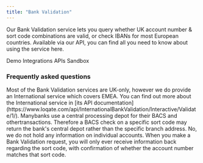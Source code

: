 ```yaml
---
title: "Bank Validation"
---
```


Our Bank Validation service lets you query whether UK account number & sort code
combinations are valid, or check IBANs for most European countries. Available
via our API, you can find all you need to know about using the service here.

<CardGroup>
  <Card
  href="https://www.loqate.com/en-gb/demos/bank/"
  >
    Demo
  </Card>
  <Card
  href="https://www.loqate.com/en-gb/integrations/"
  >
    Integrations
  </Card>
  <Card
  href="/apis/bank-validation/"
  >
    APIs
  </Card>
  <Card
  href="/sandbox/"
  >
    Sandbox
  </Card>

</CardGroup>

### Frequently asked questions

<AccordionGroup>
  <Accordion title="Is Bank Validation available worldwide?">
    Most of the Bank Validation services are UK-only, however we do provide an
    International service which covers EMEA. You can find out more about the
    International service in [its API
    documentation](https://www.loqate.com/api/InternationalBankValidation/Interactive/Validate/1/).
  </Accordion>
  <Accordion title="Why does the address listed for this branch not match its physical location?">
    Manybanks use a central processing depot for their BACS and
    othertransactions. Therefore a BACS check on a specific sort code may return
    the bank's central depot rather than the specific branch address.
  </Accordion>
  <Accordion title="Will Bank Validation return information on the account holder?">
    No, we do not hold any information on individual accounts. When you make a
    Bank Validation request, you will only ever receive information back
    regarding the sort code, with confirmation of whether the account number
    matches that sort code.
  </Accordion>
</AccordionGroup>

